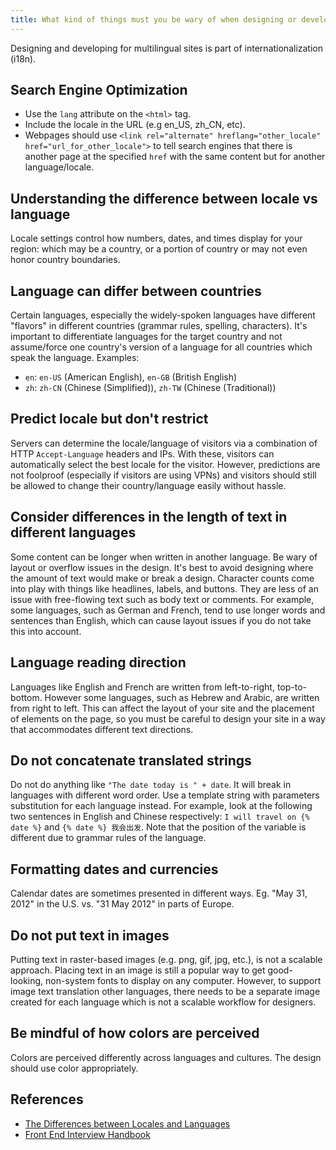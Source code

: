 ```yaml
---
title: What kind of things must you be wary of when designing or developing for multilingual sites?
---
```


Designing and developing for multilingual sites is part of internationalization (i18n).

## Search Engine Optimization

- Use the `lang` attribute on the `<html>` tag.
- Include the locale in the URL (e.g en_US, zh_CN, etc).
- Webpages should use `<link rel="alternate" hreflang="other_locale" href="url_for_other_locale">` to tell search engines that there is another page at the specified `href` with the same content but for another language/locale.

## Understanding the difference between locale vs language

Locale settings control how numbers, dates, and times display for your region: which may be a country, or a portion of country or may not even honor country boundaries.

## Language can differ between countries

Certain languages, especially the widely-spoken languages have different "flavors" in different countries (grammar rules, spelling, characters). It's important to differentiate languages for the target country and not assume/force one country's version of a language for all countries which speak the language. Examples:

- `en`: `en-US` (American English), `en-GB` (British English)
- `zh`: `zh-CN` (Chinese (Simplified)), `zh-TW` (Chinese (Traditional))

## Predict locale but don't restrict

Servers can determine the locale/language of visitors via a combination of HTTP `Accept-Language` headers and IPs. With these, visitors can automatically select the best locale for the visitor. However, predictions are not foolproof (especially if visitors are using VPNs) and visitors should still be allowed to change their country/language easily without hassle.

## Consider differences in the length of text in different languages

Some content can be longer when written in another language. Be wary of layout or overflow issues in the design. It's best to avoid designing where the amount of text would make or break a design. Character counts come into play with things like headlines, labels, and buttons. They are less of an issue with free-flowing text such as body text or comments. For example, some languages, such as German and French, tend to use longer words and sentences than English, which can cause layout issues if you do not take this into account.

## Language reading direction

Languages like English and French are written from left-to-right, top-to-bottom. However some languages, such as Hebrew and Arabic, are written from right to left. This can affect the layout of your site and the placement of elements on the page, so you must be careful to design your site in a way that accommodates different text directions.

## Do not concatenate translated strings

Do not do anything like `"The date today is " + date`. It will break in languages with different word order. Use a template string with parameters substitution for each language instead. For example, look at the following two sentences in English and Chinese respectively: `I will travel on {% date %}` and `{% date %} 我会出发`. Note that the position of the variable is different due to grammar rules of the language.

## Formatting dates and currencies

Calendar dates are sometimes presented in different ways. Eg. "May 31, 2012" in the U.S. vs. "31 May 2012" in parts of Europe.

## Do not put text in images

Putting text in raster-based images (e.g. png, gif, jpg, etc.), is not a scalable approach. Placing text in an image is still a popular way to get good-looking, non-system fonts to display on any computer. However, to support image text translation other languages, there needs to be a separate image created for each language which is not a scalable workflow for designers.

## Be mindful of how colors are perceived

Colors are perceived differently across languages and cultures. The design should use color appropriately.

## References

- [The Differences between Locales and Languages](https://devblogs.microsoft.com/setup/the-differences-between-locales-and-languages)
- [Front End Interview Handbook](https://www.frontendinterviewhandbook.com/html-questions)
